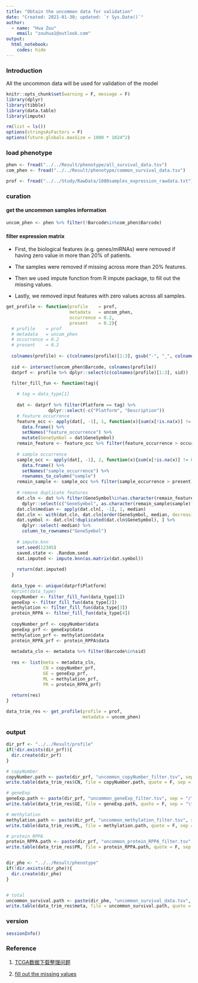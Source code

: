 ```yaml
---
title: "Obtain the uncommon data for validation"
date: "Created: 2021-01-30; updated: `r Sys.Date()`"
author: 
  - name: "Hua Zou"
    email: "zouhua1@outlook.com"
output: 
  html_notebook:
    codes: hide
---
```


### Introduction

All the uncommon data will be used for validation of the model

```r
knitr::opts_chunk$set(warning = F, message = F)
library(dplyr)
library(tibble)
library(data.table)
library(impute)

rm(list = ls())
options(stringsAsFactors = F)
options(future.globals.maxSize = 1000 * 1024^2)
```


### load phenotype
```r
phen <- fread("../../Result/phenotype/all_survival_data.tsv")
com_phen <- fread("../../Result/phenotype/common_survival_data.tsv")

prof <- fread("../../Study/RawData/1080samples_expression_rawdata.txt")
```


### curation

#### get the uncommon samples information
```r
uncom_phen <- phen %>% filter(!Barcode%in%com_phen$Barcode)
```



#### filter expression matrix

* First, the biological features (e.g. genes/miRNAs) were removed if having zero value in more than 20% of patients. 

* The samples were removed if missing across more than 20% features. 

* Then we used impute function from R impute package, to fill out the missing values. 

* Lastly, we removed input features with zero values across all samples.

```r
get_profile <- function(profile    = prof,
                        metadata   = uncom_phen,
                        occurrence = 0.2,
                        present    = 0.2){
  # profile    = prof
  # metadata   = uncom_phen
  # occurrence = 0.2
  # present    = 0.2
  
  colnames(profile) <- c(colnames(profile)[1:3], gsub("-", "_", colnames(profile)[4:ncol(profile)]))
  
  sid <- intersect(uncom_phen$Barcode, colnames(profile))
  datprf <- profile %>% dplyr::select(c(colnames(profile)[1:3], sid))

  filter_fill_fun <- function(tag){
    
    # tag = data_type[1]
    
    dat <- datprf %>% filter(Platform == tag) %>%
                dplyr::select(-c("Platform", "Description"))
    # feature occurrence
    feature_occ <- apply(dat[, -1], 1, function(x){sum(x[!is.na(x)] != 0)/length(x)}) %>% 
      data.frame() %>% 
      setNames("feature_occurrence") %>%
      mutate(GeneSymbol = dat$GeneSymbol)
    remain_feature <- feature_occ %>% filter(feature_occurrence > occurrence)
    
    # sample occurrence 
    sample_occ <- apply(dat[, -1], 2, function(x){sum(x[!is.na(x)] != 0)/length(x)}) %>% 
      data.frame() %>% 
      setNames("sample_occurrence") %>%
      rownames_to_column("sample")
    remain_sample <- sample_occ %>% filter(sample_occurrence > present)
    
    # remove duplicate features
    dat.cln <- dat %>% filter(GeneSymbol%in%as.character(remain_feature$GeneSymbol)) %>%
      dplyr::select(c("GeneSymbol", as.character(remain_sample$sample))) 
    dat.cln$median <- apply(dat.cln[, -1], 1, median)
    dat.cln <- with(dat.cln, dat.cln[order(GeneSymbol, median, decreasing = T), ])
    dat.symbol <- dat.cln[!duplicated(dat.cln$GeneSymbol), ] %>%
      dplyr::select(-median) %>% 
      column_to_rownames("GeneSymbol")
    
    # impute.knn 
    set.seed(12345)
    saved.state <- .Random.seed
    dat.imputed <- impute.knn(as.matrix(dat.symbol))
    
    return(dat.imputed)    
  }
  
  data_type <- unique(datprf$Platform)
  #print(data_type)
  copyNumber <- filter_fill_fun(data_type[1])
  geneExp <- filter_fill_fun(data_type[2])
  methylation <- filter_fill_fun(data_type[3])
  protein_RPPA <- filter_fill_fun(data_type[4])
  
  copyNumber_prf <- copyNumber$data
  geneExp_prf <- geneExp$data
  methylation_prf <- methylation$data
  protein_RPPA_prf <- protein_RPPA$data
  
  metadata_cln <- metadata %>% filter(Barcode%in%sid)
  
  res <- list(meta = metadata_cln,
              CN = copyNumber_prf,
              GE = geneExp_prf,
              ML = methylation_prf,
              PR = protein_RPPA_prf)
  
  return(res)
}

data_trim_res <- get_profile(profile = prof,
                             metadata = uncom_phen)
```


### output
```r
dir_prf <- "../../Result/profile"
if(!dir.exists(dir_prf)){
  dir.create(dir_prf)
}

# copyNumber
copyNumber.path <- paste(dir_prf, "uncommon_copyNumber_filter.tsv", sep = "/")
write.table(data_trim_res$CN, file = copyNumber.path, quote = F, sep = "\t")

# geneExp
geneExp.path <- paste(dir_prf, "uncommon_geneExp_filter.tsv", sep = "/")
write.table(data_trim_res$GE, file = geneExp.path, quote = F, sep = "\t")

# methylation
methylation.path <- paste(dir_prf, "uncommon_methylation_filter.tsv", sep = "/")
write.table(data_trim_res$ML, file = methylation.path, quote = F, sep = "\t")

# protein_RPPA
protein_RPPA.path <- paste(dir_prf, "uncommon_protein_RPPA_filter.tsv", sep = "/")
write.table(data_trim_res$PR, file = protein_RPPA.path, quote = F, sep = "\t")


dir_phe <- "../../Result/phenotype"
if(!dir.exists(dir_phe)){
  dir.create(dir_phe)
}


# total 
uncommon_survival.path <- paste(dir_phe, "uncommon_survival_data.tsv", sep = "/")
write.table(data_trim_res$meta, file = uncommon_survival.path, quote = F, sep = "\t", row.names = F)
```


### version
```r
sessionInfo()
```


### Reference 

1. [TCGA数据下载整理问题](https://www.jianshu.com/p/a2dd6cb7ab13)

1. [fill out the missing values](https://www.ncbi.nlm.nih.gov/pmc/articles/PMC2432074/)
